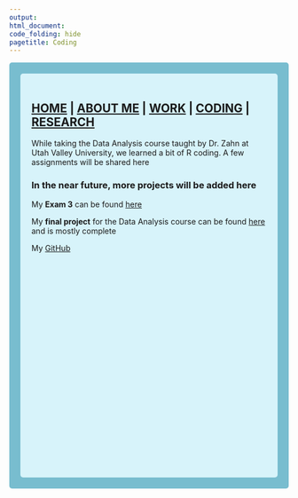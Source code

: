 ```yaml
---
output: 
html_document:
code_folding: hide
pagetitle: Coding
---
```


<style type="text/css">
.main-container {
  max-width: 1800px;
  margin-left: auto;
  margin-right: auto;
}
</style>

<style>
div.blue { background-color:#78bdcf; border-radius: 5px; padding: 20px;}
</style>
<div class = "blue">



<style>
div.lightblue { background-color:#d7f3fa; border-radius: 5px; padding: 20px;}
</style>
<div class = "lightblue">

## [HOME](https://github.com/Joedidley/Joedidley.github.io) | [ABOUT ME](https://github.com/Joedidley/Joedidley.github.io/About_Me/) | [WORK](https://github.com/Joedidley/Joedidley.github.io/Work/) | [CODING](https://github.com/Joedidley/Joedidley.github.io/Coding/) | [RESEARCH](https://github.com/Joedidley/Joedidley.github.io/Research) 


While taking the Data Analysis course taught by Dr. Zahn at Utah Valley University,
we learned a bit of R coding. A few assignments will be shared here

### In the near future, more projects will be added here 

My **Exam 3** can be found [here](https://joedidley.github.io/Exam_3.html) 

My **final project** for the Data Analysis course can be found [here](https://joedidley.github.io/COVID-19.html) and is mostly complete 

My [GitHub](https://github.com/Joedidley/Joedidley.github.io)

<br><br><br><br><br><br><br><br><br><br><br><br><br><br><br><br><br><br><br><br><br>